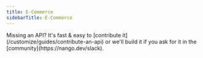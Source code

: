 ```yaml
---
title: E-Commerce
sidebarTitle: E-Commerce
---
```


<Tip>
    Missing an API? It's fast & easy to [contribute it](/customize/guides/contribute-an-api) or we'll build it if you ask for
    it in the [community](https://nango.dev/slack).
</Tip>

<CardGroup cols={4}>
    <Card title="Amazon" href="/integrations/all/amazon" color="#68a063" />
    <Card title="BigCommerce" href="/integrations/all/bigcommerce" color="#68a063" />
    <Card title="Booking.com" href="/integrations/all/booking-com" color="#68a063" />
    <Card title="Ebay" href="/integrations/all/ebay" color="#68a063" />
    <Card title="Gorgias" href="/integrations/all/gorgias" color="#68a063" />
    <Card title="Gumroad" href="/integrations/all/gumroad" color="#68a063" />
    <Card title="ShipStation" href="/integrations/all/shipstation" color="#68a063" />
    <Card title="Shopify" href="/integrations/all/shopify" color="#68a063" />
    <Card title="ThriveCart" href="/integrations/all/thrivecart" color="#68a063" />
    <Card title="Woocommerce" href="/integrations/all/woocommerce" color="#68a063" />
    <Card title="Zoho Inventory" href="/integrations/all/zoho-inventory" color="#68a063" />
</CardGroup>
